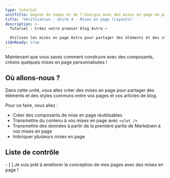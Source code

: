```yaml
---
type: tutorial
unitTitle: Gagnez du temps et de l'énergie avec des mises en page de page réutilisables
title: 'Vérification : Unité 4 - Mises en page (Layouts)'
description: >-
  Tutoriel : Créez votre premier blog Astro —

  Utilisez les mises en page Astro pour partager des éléments et des styles communs entre vos pages et vos articles.
i18nReady: true
---
```



Maintenant que vous savez comment construire avec des composants, créons quelques mises en page personnalisées !

## Où allons-nous ?

Dans cette unité, vous allez créer des mises en page pour partager des éléments et des styles communs entre vos pages et vos articles de blog.

Pour ce faire, vous allez :

- Créer des composants de mise en page réutilisables
- Transmettre du contenu à vos mises en page avec `<slot />`
- Transmettre des données à partir de la première partie de Markdown à vos mises en page
- Imbriquer plusieurs mises en page



<Box icon="check-list">

## Liste de contrôle

<Checklist>
- [ ] Je suis prêt à améliorer la conception de mes pages avec des mises en page !
</Checklist>
</Box>
